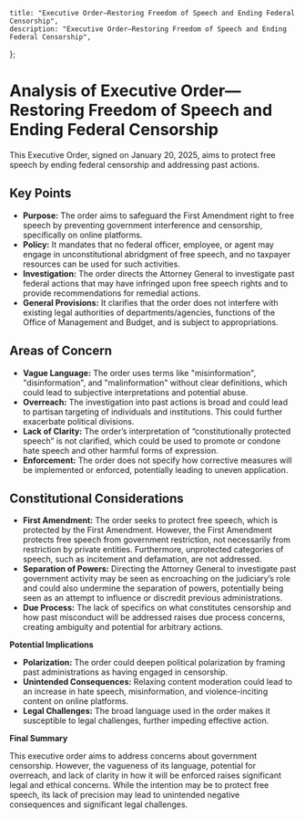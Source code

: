     title: "Executive Order—Restoring Freedom of Speech and Ending Federal Censorship",
    description: "Executive Order—Restoring Freedom of Speech and Ending Federal Censorship",
};

# Analysis of Executive Order—Restoring Freedom of Speech and Ending Federal Censorship

This Executive Order, signed on January 20, 2025, aims to protect free speech by ending federal censorship and addressing past actions.

## Key Points

-   **Purpose:** The order aims to safeguard the First Amendment right to free speech by preventing government interference and censorship, specifically on online platforms.
-   **Policy:** It mandates that no federal officer, employee, or agent may engage in unconstitutional abridgment of free speech, and no taxpayer resources can be used for such activities.
-   **Investigation:** The order directs the Attorney General to investigate past federal actions that may have infringed upon free speech rights and to provide recommendations for remedial actions.
-   **General Provisions:** It clarifies that the order does not interfere with existing legal authorities of departments/agencies, functions of the Office of Management and Budget, and is subject to appropriations.

## Areas of Concern

-   **Vague Language:** The order uses terms like "misinformation", "disinformation", and "malinformation" without clear definitions, which could lead to subjective interpretations and potential abuse.
-   **Overreach:** The investigation into past actions is broad and could lead to partisan targeting of individuals and institutions. This could further exacerbate political divisions.
-   **Lack of Clarity:** The order’s interpretation of “constitutionally protected speech” is not clarified, which could be used to promote or condone hate speech and other harmful forms of expression.
-   **Enforcement:** The order does not specify how corrective measures will be implemented or enforced, potentially leading to uneven application.

## Constitutional Considerations

-   **First Amendment:** The order seeks to protect free speech, which is protected by the First Amendment. However, the First Amendment protects free speech from government restriction, not necessarily from restriction by private entities. Furthermore, unprotected categories of speech, such as incitement and defamation, are not addressed.
-   **Separation of Powers:** Directing the Attorney General to investigate past government activity may be seen as encroaching on the judiciary’s role and could also undermine the separation of powers, potentially being seen as an attempt to influence or discredit previous administrations.
-   **Due Process:** The lack of specifics on what constitutes censorship and how past misconduct will be addressed raises due process concerns, creating ambiguity and potential for arbitrary actions. 

**Potential Implications**

-   **Polarization:** The order could deepen political polarization by framing past administrations as having engaged in censorship.
-   **Unintended Consequences:** Relaxing content moderation could lead to an increase in hate speech, misinformation, and violence-inciting content on online platforms.
-   **Legal Challenges:** The broad language used in the order makes it susceptible to legal challenges, further impeding effective action.

**Final Summary**

This executive order aims to address concerns about government censorship. However, the vagueness of its language, potential for overreach, and lack of clarity in how it will be enforced raises significant legal and ethical concerns. While the intention may be to protect free speech, its lack of precision may lead to unintended negative consequences and significant legal challenges.
